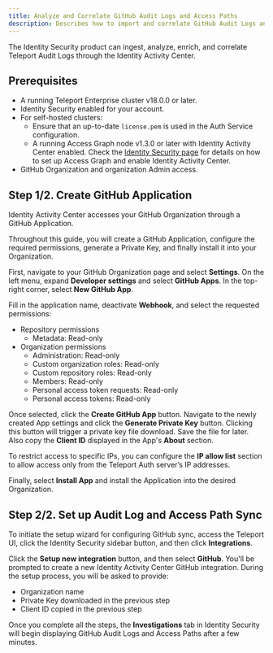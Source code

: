 ```yaml
---
title: Analyze and Correlate GitHub Audit Logs and Access Paths
description: Describes how to import and correlate GitHub Audit Logs and Access Paths using Identity Security.
---
```


The Identity Security product can ingest, analyze, enrich, and correlate Teleport Audit Logs
through the Identity Activity Center.


## Prerequisites

- A running Teleport Enterprise cluster v18.0.0 or later.
- Identity Security enabled for your account.
- For self-hosted clusters:
  - Ensure that an up-to-date `license.pem` is used in the Auth Service configuration.
  - A running Access Graph node v1.3.0 or later with Identity Activity Center enabled.
Check the [Identity Security page](../teleport-policy.mdx) for details on
how to set up Access Graph and enable Identity Activity Center.
- GitHub Organization and organization Admin access.

## Step 1/2. Create GitHub Application

Identity Activity Center accesses your GitHub Organization through a GitHub Application.

Throughout this guide, you will create a GitHub Application, configure the required permissions,
generate a Private Key, and finally install it into your Organization.

First, navigate to your GitHub Organization page and select **Settings**. On the left menu,
expand **Developer settings** and select **GitHub Apps**. In the top-right corner, select
**New GitHub App**.

Fill in the application name, deactivate **Webhook**, and select the requested permissions:


* Repository permissions
  - Metadata: Read-only
* Organization permissions
  - Administration: Read-only
  - Custom organization roles: Read-only
  - Custom repository roles: Read-only
  - Members: Read-only
  - Personal access token requests: Read-only
  - Personal access tokens: Read-only

Once selected, click the **Create GitHub App** button. Navigate to the newly created App settings
and click the **Generate Private Key** button. Clicking this button will trigger a private key
file download. Save the file for later. Also copy the **Client ID** displayed in
the App's **About** section.

To restrict access to specific IPs, you can configure the **IP allow list** section
to allow access only from the Teleport Auth server’s IP addresses.

Finally, select **Install App** and install the Application into the desired Organization.


## Step 2/2. Set up Audit Log and Access Path Sync

To initiate the setup wizard for configuring GitHub sync, access the Teleport UI,
click the Identity Security sidebar button, and then click **Integrations**.

Click the **Setup new integration** button, and then select **GitHub**. You'll be prompted
to create a new Identity Activity Center GitHub integration. During the setup process, you
will be asked to provide:

- Organization name
- Private Key downloaded in the previous step
- Client ID copied in the previous step

Once you complete all the steps, the **Investigations** tab in Identity Security will begin displaying
GitHub Audit Logs and Access Paths after a few minutes.
